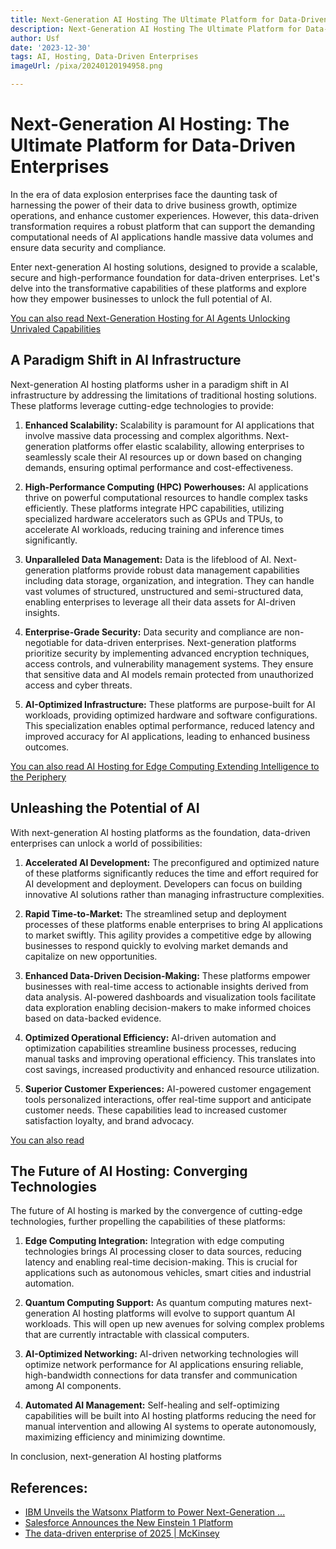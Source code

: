 ```yaml
---
title: Next-Generation AI Hosting The Ultimate Platform for Data-Driven Enterprises
description: Next-Generation AI Hosting The Ultimate Platform for Data-Driven Enterprises
author: Usf
date: '2023-12-30'
tags: AI, Hosting, Data-Driven Enterprises
imageUrl: /pixa/20240120194958.png

---
```

# Next-Generation AI Hosting: The Ultimate Platform for Data-Driven Enterprises

In the era of data explosion enterprises face the daunting  task of harnessing the power  of  their data to drive business growth,  optimize operations, and enhance customer experiences. However, this data-driven transformation requires a  robust platform that can support the demanding computational needs of  AI applications handle massive  data volumes and ensure data security and  compliance.

Enter next-generation AI hosting solutions, designed to provide a scalable, secure and high-performance foundation for data-driven enterprises. Let's delve into the transformative capabilities of these platforms and  explore how they empower businesses to unlock the full potential of AI.

[You can also read Next-Generation Hosting for AI Agents Unlocking Unrivaled Capabilities](Next-Generation%20Hosting%20for%20AI%20Agents%20Unlocking%20Unrivaled%20Capabilities)


##  A Paradigm Shift in AI Infrastructure

Next-generation AI hosting platforms usher in  a paradigm shift in AI infrastructure by addressing the limitations of traditional hosting solutions.  These platforms leverage cutting-edge  technologies to provide:

1. **Enhanced Scalability:** Scalability  is paramount for AI applications that involve massive data processing and complex algorithms. Next-generation platforms offer elastic scalability,  allowing enterprises to seamlessly scale their AI resources up or down based  on changing demands, ensuring optimal performance and cost-effectiveness.

2.  **High-Performance Computing (HPC) Powerhouses:** AI applications thrive on powerful computational resources to handle complex tasks efficiently. These platforms integrate HPC  capabilities, utilizing  specialized hardware accelerators such as GPUs and TPUs,  to accelerate AI workloads,  reducing  training  and inference times significantly.

3. **Unparalleled Data Management:** Data is the lifeblood of AI. Next-generation platforms provide robust data management capabilities including data storage, organization, and integration. They can handle vast volumes of structured, unstructured and  semi-structured data, enabling enterprises  to leverage  all their  data assets for  AI-driven insights.

4. **Enterprise-Grade Security:** Data security and compliance  are non-negotiable for data-driven enterprises. Next-generation  platforms prioritize security by implementing advanced encryption techniques, access controls, and vulnerability management systems. They ensure that  sensitive data and AI models remain protected from unauthorized  access and cyber threats.

5. **AI-Optimized  Infrastructure:**  These platforms are purpose-built for  AI  workloads,  providing optimized hardware  and software configurations. This specialization enables optimal performance, reduced latency and improved accuracy for AI applications, leading to enhanced business outcomes.

[You can also  read AI  Hosting for Edge Computing Extending Intelligence to the Periphery](AI%20Hosting%20for%20Edge%20Computing%20Extending%20Intelligence%20to%20the%20Periphery)


## Unleashing the Potential of  AI

With next-generation AI hosting platforms as the foundation,  data-driven enterprises can unlock a world of possibilities:

1. **Accelerated AI Development:** The preconfigured and optimized nature of these  platforms significantly reduces the time and effort required for AI development and deployment. Developers can focus on building innovative AI solutions rather than managing infrastructure complexities.

2. **Rapid Time-to-Market:**  The streamlined setup and deployment processes of these  platforms enable enterprises to bring AI applications to market swiftly. This agility provides a competitive edge by  allowing businesses to  respond quickly to evolving market demands and capitalize on new opportunities.

3. **Enhanced Data-Driven Decision-Making:** These platforms empower businesses with  real-time access to actionable insights derived from data analysis.  AI-powered dashboards and visualization tools facilitate data exploration enabling decision-makers to make informed choices based on data-backed  evidence.

4. **Optimized Operational Efficiency:** AI-driven automation and optimization capabilities streamline  business processes, reducing  manual tasks and improving  operational efficiency. This translates into cost savings, increased  productivity and enhanced resource utilization.

5. **Superior Customer Experiences:** AI-powered customer engagement  tools personalized interactions, offer real-time support and anticipate customer needs. These capabilities  lead to increased customer satisfaction  loyalty, and brand advocacy.

[You can also read ]()


## The Future of  AI Hosting: Converging Technologies

The future of AI hosting is marked  by the convergence of cutting-edge technologies, further propelling the  capabilities of these platforms:

1. **Edge Computing Integration:** Integration with edge computing technologies brings AI processing closer to data sources, reducing latency and enabling real-time decision-making. This  is crucial for applications such as autonomous vehicles, smart  cities and industrial automation.

2. **Quantum Computing Support:** As quantum computing  matures next-generation AI hosting platforms will  evolve to support quantum AI workloads. This will open up new avenues  for solving complex problems that are currently  intractable with classical computers.

3. **AI-Optimized Networking:** AI-driven networking technologies will optimize network performance for AI applications ensuring reliable, high-bandwidth connections for data transfer  and communication among AI components.

4. **Automated AI Management:** Self-healing and self-optimizing capabilities will be built into AI hosting platforms reducing the need for  manual  intervention and  allowing AI systems to operate autonomously, maximizing efficiency and minimizing downtime.

In conclusion, next-generation AI hosting platforms

## References:
- [IBM Unveils the Watsonx Platform to Power Next-Generation ...](https://newsroom.ibm.com/2023-05-09-IBM-Unveils-the-Watsonx-Platform-to-Power-Next-Generation-Foundation-Models-for-Business)
- [Salesforce Announces the New Einstein 1 Platform](https://www.salesforce.com/news/press-releases/2023/09/12/salesforce-platform-news-dreamforce/)
- [The data-driven enterprise of 2025 | McKinsey](https://www.mckinsey.com/capabilities/quantumblack/our-insights/the-data-driven-enterprise-of-2025)
